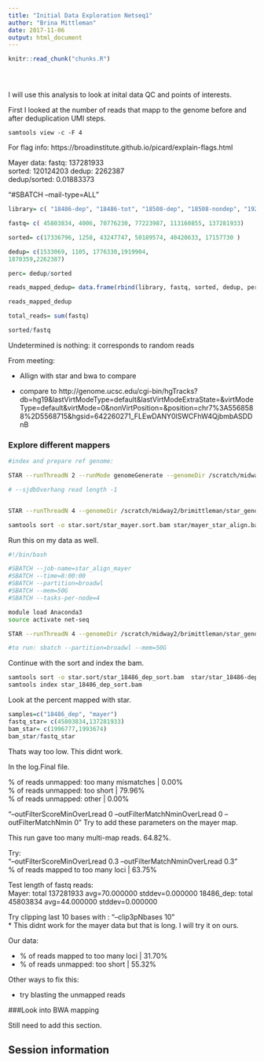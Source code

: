 ```yaml
---
title: "Initial Data Exploration Netseq1"
author: "Brina Mittleman"
date: 2017-11-06
output: html_document
---
```


<!-- The file analysis/chunks.R contains chunks that define default settings
shared across the workflowr files. -->
```r
knitr::read_chunk("chunks.R")
```

<!-- Update knitr chunk options -->
```r
```

<!-- Insert the date the file was last updated -->
```r
```

<!-- Insert the code version (Git commit SHA1) if Git repository exists and R
 package git2r is installed -->
```r
```

<!-- Add your analysis here -->

I will use this analysis to look at inital data QC and points of interests.  

First I looked at the number of reads that mapp to the genome before and after deduplication UMI steps.  

`samtools view -c -F 4`  

For flag info: https://broadinstitute.github.io/picard/explain-flags.html  


Mayer data:
fastq: 137281933  
sorted: 120124203
dedup: 2262387  
dedup/sorted: 0.01883373  

"#SBATCH --mail-type=ALL"

```r
library= c( "18486-dep", "18486-tot", "18508-dep", "18508-nondep", "19238-dep", "mayer")

fastq= c( 45803834, 4006, 70776230, 77223987, 113160855, 137281933)  

sorted= c(17336796, 1258, 43247747, 50189574, 40420633, 17157730 )

dedup= c(1533069, 1105, 1776330,1919904,
1870359,2262387)

perc= dedup/sorted

reads_mapped_dedup= data.frame(rbind(library, fastq, sorted, dedup, perc))

reads_mapped_dedup

total_reads= sum(fastq)

sorted/fastq
```



Undetermined is nothing: it corresponds to random reads  

From meeting:  

* Allign with star and bwa to compare  

* compare to http://genome.ucsc.edu/cgi-bin/hgTracks?db=hg19&lastVirtModeType=default&lastVirtModeExtraState=&virtModeType=default&virtMode=0&nonVirtPosition=&position=chr7%3A5568588%2D5568715&hgsid=642260271_FLEwDANY0lSWCFhW4QjbmbASDDnB  

### Explore different mappers

```bash

#index and prepare ref genome:

STAR --runThreadN 2 --runMode genomeGenerate --genomeDir /scratch/midway2/brimittleman/star_genome/ --genomeFastaFiles  /project2/gilad/briana/Net-seq/STAR_genome/hg19.fa  --sjdbGTFfile /project2/gilad/briana/Net-seq/Homo_sapiens.GRCh37.75.chr.gtf --sjdbOverhang 43

# --sjdbOverhang read length -1 


STAR --runThreadN 4 --genomeDir /scratch/midway2/brimittleman/star_genome/ --readFilesIn fastq_extr/SRR1575922_extracted.fastq --outFilterMultimapNmax 1 --outSAMtype BAM SortedByCoordinate --outStd BAM_SortedByCoordinate > star/mayer_star_align.bam
```

```bash
samtools sort -o star.sort/star_mayer.sort.bam star/mayer_star_align.bam

```




Run this on my data as well. 


```bash
#!/bin/bash

#SBATCH --job-name=star_align_mayer
#SBATCH --time=8:00:00
#SBATCH --partition=broadwl
#SBATCH --mem=50G
#SBATCH --tasks-per-node=4 

module load Anaconda3
source activate net-seq

STAR --runThreadN 4 --genomeDir /scratch/midway2/brimittleman/star_genome/ --readFilesIn fastq_extr/YG-SP-NET1-18486-dep-2017-10-13_S4_R1_001_extracted.fastq  --outFilterMultimapNmax 1 --outSAMtype BAM SortedByCoordinate --outStd BAM_SortedByCoordinate > star/star_18486-dep.bam

#to run: sbatch --partition=broadwl --mem=50G
```

Continue with the sort and index the bam.  

```bash
samtools sort -o star.sort/star_18486_dep_sort.bam  star/star_18486-dep.bam
samtools index star_18486_dep_sort.bam
```

Look at the percent mapped with star.  
```r
samples=c("18486_dep", "mayer")
fastq_star= c(45803834,137281933)
bam_star= c(1996777,1993674)
bam_star/fastq_star
```

Thats way too low. This didnt work.  

In the log.Final file.  

% of reads unmapped: too many mismatches | 0.00%  
% of reads unmapped: too short | 79.96%  
% of reads unmapped: other | 0.00%

"--outFilterScoreMinOverLread 0 --outFilterMatchNminOverLread 0 --outFilterMatchNmin 0"
Try to add these parameters on the mayer map.  

This run gave too many multi-map reads. 64.82%. 

Try:  
"--outFilterScoreMinOverLread 0.3 --outFilterMatchNminOverLread 0.3"  
% of reads mapped to too many loci |	63.75%  


Test length of fastq reads:  
Mayer: total 137281933 avg=70.000000 stddev=0.000000
18486_dep: total 45803834 avg=44.000000 stddev=0.000000

Try clipping last 10 bases with : "--clip3pNbases 10"  
* This didnt work for the mayer data but that is long. I will try it on ours.  

Our data:  

* % of reads mapped to too many loci |	31.70%   
* % of reads unmapped: too short |	55.32%  

Other ways to fix this:  

* try blasting the unmapped reads 


###Look into BWA mapping  

Still need to add this section.  


## Session information

<!-- Insert the session information into the document -->
```r
```
